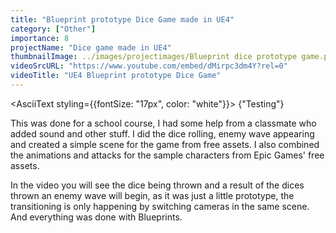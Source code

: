 ```yaml
---
title: "Blueprint prototype Dice Game made in UE4"
category: ["Other"]
importance: 8
projectName: "Dice game made in UE4"
thumbnailImage: ../images/projectimages/Blueprint dice prototype game.png
videoSrcURL: "https://www.youtube.com/embed/dMirpc3dm4Y?rel=0"
videoTitle: "UE4 Blueprint prototype Dice Game"
---
```


<AsciiText styling={{fontSize: "17px", color: "white"}}>
{"Testing"}
</AsciiText>

This was done for a school course, I had some help from a classmate who added sound and other stuff.
I did the dice rolling, enemy wave appearing and created a simple scene for the game from free assets. 
I also combined the animations and attacks for the sample characters from Epic Games' free assets.

In the video you will see the dice being thrown and a result of the dices thrown an enemy wave will begin, as it was just a little prototype,
the transitioning is only happening by switching cameras in the same scene. And everything was done with Blueprints.

